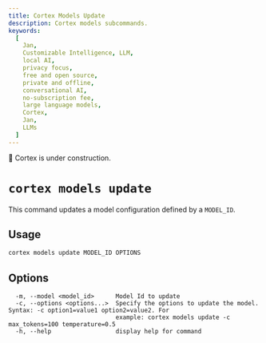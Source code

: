 ```yaml
---
title: Cortex Models Update
description: Cortex models subcommands.
keywords:
  [
    Jan,
    Customizable Intelligence, LLM,
    local AI,
    privacy focus,
    free and open source,
    private and offline,
    conversational AI,
    no-subscription fee,
    large language models,
    Cortex,
    Jan,
    LLMs
  ]
---
```



<Callout type="warning">
🚧 Cortex is under construction.
</Callout>

# `cortex models update`

This command updates a model configuration defined by a `MODEL_ID`.

## Usage

```bash
cortex models update MODEL_ID OPTIONS
```

## Options
```
  -m, --model <model_id>      Model Id to update
  -c, --options <options...>  Specify the options to update the model. Syntax: -c option1=value1 option2=value2. For
                              example: cortex models update -c max_tokens=100 temperature=0.5
  -h, --help                  display help for command
```